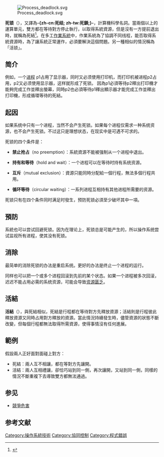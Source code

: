 {{redirect|死結|有關繩結上的死結|單結}}
{{multiple issues|
{{expand|time=2015-03-22T23:24:15+00:00}}
{{expert|time=2015-03-22T23:24:15+00:00}}
{{Refimprove|time=2021-04-12T12:11:19+00:00}}
}}
{{NoteTA
|G1 = IT
|1 = zh-hans:循环; zh-hant:循環;
}}
[[File:Process_deadlock.svg|thumb]]

'''死锁'''（{{lang-en|deadlock}}），又譯為'''-{zh-cn:死结; zh-tw:死鎖;}-'''，計算機科學名詞。當兩個以上的運算單元，雙方都在等待對方停止執行，以取得系統資源，但是沒有一方提前退出時，就稱為死結<ref name=coulouris>{{cite book|last=Coulouris|first=George|publisher=Pearson|year=2012|title=Distributed Systems Concepts and Design|url=https://archive.org/details/distributedsyste0000coul_e0z4|page=[https://archive.org/details/distributedsyste0000coul_e0z4/page/716 716]|isbn=978-0-273-76059-7}}</ref>。在多工[[作業系統|作業系統]]中，作業系統為了協調不同线程，能否取得系統資源時，為了讓系統正常運作，必須要解決這個問題。另一種相似的情況稱為「活锁」。

== 简介 ==
例如，一个[[进程|进程]] p1占用了显示器，同时又必须使用打印机，而打印机被进程p2占用，p2又必须使用显示器，这样就形成了死锁。
因為p1必須等待p2釋出打印機才能夠完成工作並釋出螢幕，同時p2也必須等待p1釋出顯示器才能完成工作並釋出打印機，形成循環等待的死結。

== 起因 ==
如果系统中只有一个进程，当然不会产生死锁。如果每个进程仅需求一种系统资源，也不会产生死锁。不过这只是理想状态，在现实中是可遇不可求的。

死锁的四个条件是：
*'''禁止抢占'''（no preemption）：系統資源不能被强制从一个进程中退出。

*'''持有和等待'''（hold and wait）：一个进程可以在等待时持有系统资源。

*'''互斥'''（mutual exclusion）：資源只能同時分配給一個行程，無法多個行程共用。

*'''循环等待'''（circular waiting）：一系列进程互相持有其他进程所需要的资源。

死锁只有在四个条件同时满足时發生，预防死锁必須至少破坏其中一項。

== 預防 ==
系統也可以尝试回避死锁。因为在理论上，死锁总是可能产生的，所以操作系统尝试监视所有进程，使其没有死锁。

== 消除 ==
最简单的消除死锁的办法是重启系统。更好的办法是终止一个进程的运行。

同样也可以把一个或多个进程回滚到先前的某个状态。如果一个进程被多次回滚，迟迟不能占用必需的系统资源，可能会导致[[饥饿_(操作系统)|资源匮乏]]。

== 活結 ==
'''活結'''（{{lang|en|livelock}}），與死結相似，死結是行程都在等待對方先釋放資源；活結則是行程彼此釋放資源又同時占用對方釋放的資源。當此情況持續發生時，儘管資源的狀態不斷改變，但每個行程都無法取得所需資源，使得事情沒有任何進展。

== 範例 ==
假設兩人正好面對面碰上對方：
*死結：兩人互不相讓，都在等對方先讓開。
*活結：兩人互相禮讓，卻恰巧站到同一側，再次讓開，又站到同一側，同樣的情況不斷重複下去導致雙方都無法通過。
== 参见 ==
*[[競爭危害|競爭危害]]

==参考文献==
{{reflist}}

{{并发计算}}

[[Category:操作系統技術|Category:操作系統技術]]
[[Category:協同控制|Category:協同控制]]
[[Category:程式錯誤|Category:程式錯誤]]